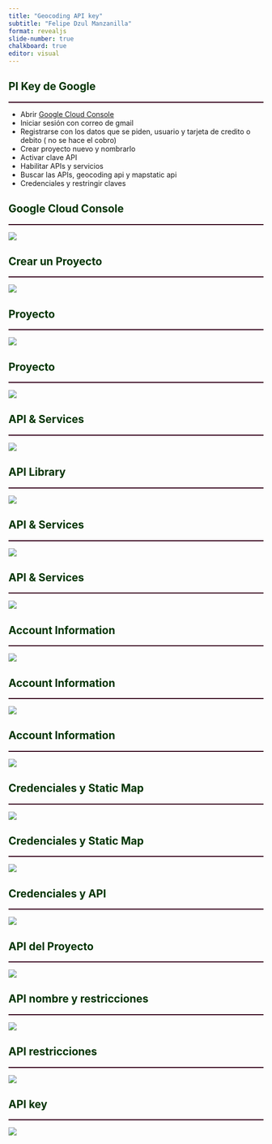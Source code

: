 ```yaml
---
title: "Geocoding API key"
subtitle: "Felipe Dzul Manzanilla"
format: revealjs
slide-number: true
chalkboard: true
editor: visual
---
```


## [PI Key de Google]{style="color:#003300;"}
<hr style="height:2px;border-width:0;color:#330019;background-color:#330019">

- Abrir [Google Cloud Console](https://www.google.com/search?client=safari&rls=en&q=google+console&ie=UTF-8&oe=UTF-8)
- Iniciar sesión con correo de gmail
- Registrarse  con los datos que se piden, usuario y tarjeta de credito o debito ( no se hace el cobro)
- Crear proyecto nuevo y nombrarlo
- Activar clave API
- Habilitar APIs y servicios
- Buscar las APIs, geocoding api y mapstatic api
- Credenciales y restringir claves


## [Google Cloud Console]{style="color:#003300;"}
<hr style="height:2px;border-width:0;color:#330019;background-color:#330019">

![](paso1.png)

## [Crear un Proyecto]{style="color:#003300;"}
<hr style="height:2px;border-width:0;color:#330019;background-color:#330019">

![](crear_proyecto.png)

## [Proyecto]{style="color:#003300;"}
<hr style="height:2px;border-width:0;color:#330019;background-color:#330019">

![](proyecto.png)


## [Proyecto]{style="color:#003300;"}
<hr style="height:2px;border-width:0;color:#330019;background-color:#330019">

![](proyecto_console.png)

## [API & Services]{style="color:#003300;"}
<hr style="height:2px;border-width:0;color:#330019;background-color:#330019">

![](proyecto_console.png)


## [API Library]{style="color:#003300;"}
<hr style="height:2px;border-width:0;color:#330019;background-color:#330019">

![](api_geocode.png)




## [API & Services]{style="color:#003300;"}
<hr style="height:2px;border-width:0;color:#330019;background-color:#330019">

![](geocoding_api.png)


## [API & Services]{style="color:#003300;"}
<hr style="height:2px;border-width:0;color:#330019;background-color:#330019">

![](geocoding_api_enable.png)


## [Account Information]{style="color:#003300;"}
<hr style="height:2px;border-width:0;color:#330019;background-color:#330019">

![](account_information.png)


## [Account Information]{style="color:#003300;"}
<hr style="height:2px;border-width:0;color:#330019;background-color:#330019">

![](account_information_2a.png)


## [Account Information]{style="color:#003300;"}
<hr style="height:2px;border-width:0;color:#330019;background-color:#330019">

![](account_information_2b.png)


## [Credenciales y Static Map]{style="color:#003300;"}
<hr style="height:2px;border-width:0;color:#330019;background-color:#330019">

![](static_map1.png)




## [Credenciales y Static Map]{style="color:#003300;"}
<hr style="height:2px;border-width:0;color:#330019;background-color:#330019">


![](static_map2.png)



## [Credenciales y API]{style="color:#003300;"}
<hr style="height:2px;border-width:0;color:#330019;background-color:#330019">

![](consola_proyecto_creado.png)


## [API del Proyecto]{style="color:#003300;"}
<hr style="height:2px;border-width:0;color:#330019;background-color:#330019">

![](api_proyecto.png)



## [API nombre y restricciones]{style="color:#003300;"}
<hr style="height:2px;border-width:0;color:#330019;background-color:#330019">

![](api_nombre_restriccion.png)


## [API restricciones]{style="color:#003300;"}
<hr style="height:2px;border-width:0;color:#330019;background-color:#330019">

![](apis_restriccion.png)


## [API key]{style="color:#003300;"}
<hr style="height:2px;border-width:0;color:#330019;background-color:#330019">

![](api_key_show.png)
